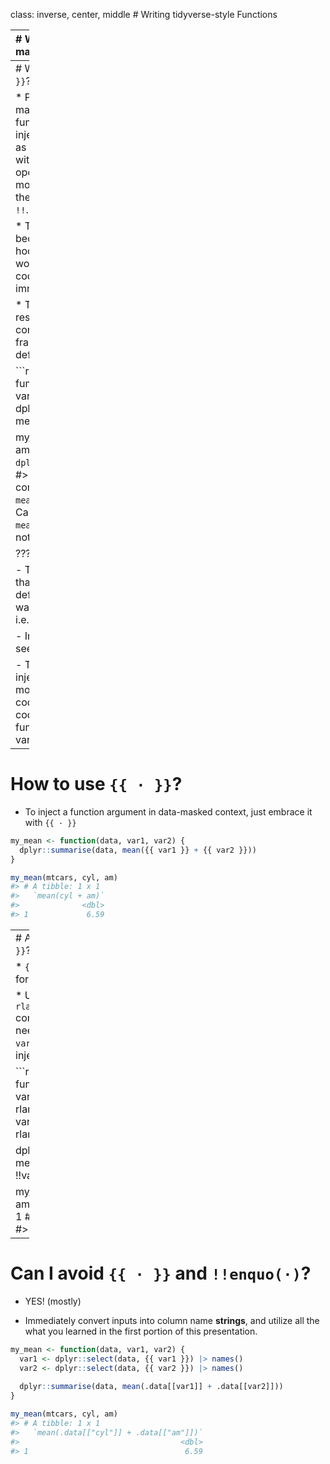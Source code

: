 class: inverse, center, middle
# Writing tidyverse-style Functions

---
# What is data-masking?

.pull-left[
* Data-masking is a distinctive feature of R whereby programming is performed directly on a data set, with columns defined as normal objects.
]

.pull-right[
* While data-masking makes it easy to program interactively with data frames, it makes it harder to create functions.
]

```r
# Unmasked programming
mean(mtcars$cyl + mtcars$am)
#> [1] 6.59375

# Referring to columns is an error - Where is the data?
mean(cyl + am)
#> Error in mean(cyl + am): object 'cyl' not found

# Data-masking
with(mtcars, mean(cyl + am))
#> [1] 6.59375
```

---
# Why do I need `{{ · }}`?

* Passing data-masked arguments to functions requires injection (also known as quasiquotation) with the embracing operator `{{ · }}` or, in more complex cases, the injection operator `!!`.

* This is needed because under the hood data-masking works by defusing R code to prevent its immediate evaluation.

* The defused code is resumed later on in a context where data frame columns are defined.

```r
my_mean <- function(data, var1, var2) {
  dplyr::summarise(data, mean(var1 + var2))
}

my_mean(mtcars, cyl, am)
#> Error in `dplyr::summarise()`:
#> ! Problem while computing `..1 = mean(var1 + var2)`.
#> Caused by error in `mean()`:
#> ! object 'cyl' not found
```

???

- The problem here is that `summarise()` defuses the R code it was supplied, i.e. mean(var1 + var2). 

- Instead we want it to see mean(cyl + am). 

- This is why we need injection, we need to modify that piece of code by injecting the code supplied to the function in place of var1 and var2.

---
# How to use `{{ · }}`?

* To inject a function argument in data-masked context, just embrace it with `{{ · }}`

```r
my_mean <- function(data, var1, var2) {
  dplyr::summarise(data, mean({{ var1 }} + {{ var2 }}))
}

my_mean(mtcars, cyl, am)
#> # A tibble: 1 x 1
#>   `mean(cyl + am)`
#>              <dbl>
#> 1             6.59
```

---
# Alternatives to `{{ · }}`?

* `{{ · }}` is a shortcut for `!!enquo(·)`

* Use the `!!` and `rlang::enquo(·)` combination when you need to pass `var1` and `var2` around before it's injected.

```r
my_mean <- function(data, var1, var2) {
  var1_quo <- rlang::enquo(var1)
  var2_quo <- rlang::enquo(var2)
  
  dplyr::summarise(data, mean(!!var1_quo + !!var2_quo))
}

my_mean(mtcars, cyl, am)
#> # A tibble: 1 x 1
#>   `mean(cyl + am)`
#>              <dbl>
#> 1             6.59
```

---
# Can I avoid `{{ · }}` and `!!enquo(·)`?

* YES! (mostly)

* Immediately convert inputs into column name **strings**, and utilize all the what you learned in the first portion of this presentation.

```r
my_mean <- function(data, var1, var2) {
  var1 <- dplyr::select(data, {{ var1 }}) |> names()
  var2 <- dplyr::select(data, {{ var2 }}) |> names()
  
  dplyr::summarise(data, mean(.data[[var1]] + .data[[var2]]))
}

my_mean(mtcars, cyl, am)
#> # A tibble: 1 x 1
#>   `mean(.data[["cyl"]] + .data[["am"]])`
#>                                    <dbl>
#> 1                                   6.59
```